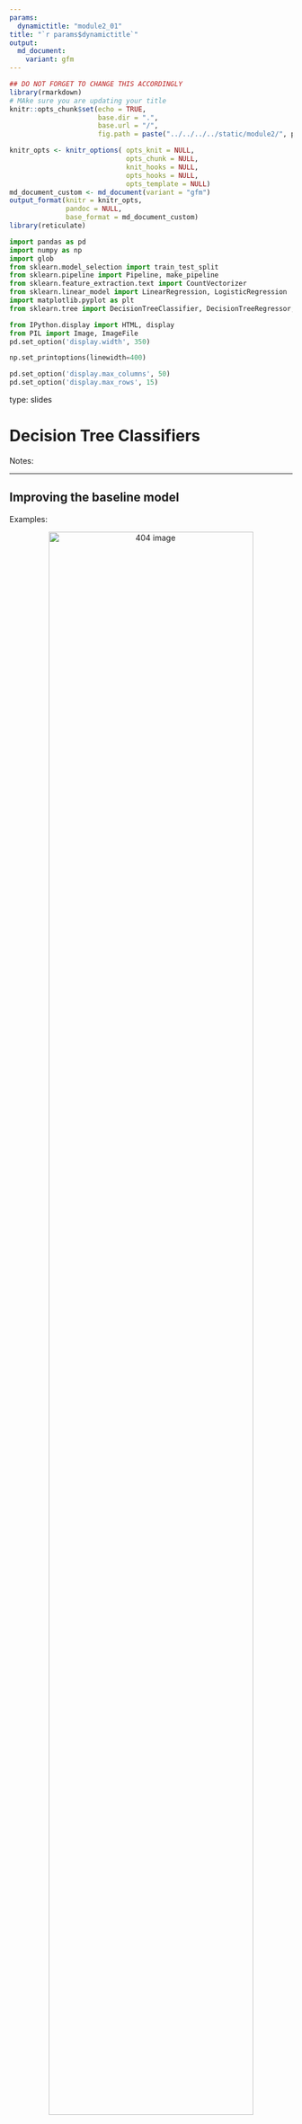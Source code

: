 ```yaml
---
params:
  dynamictitle: "module2_01"
title: "`r params$dynamictitle`"
output: 
  md_document:
    variant: gfm
---
```



```r
## DO NOT FORGET TO CHANGE THIS ACCORDINGLY 
library(rmarkdown)
# MAke sure you are updating your title 
knitr::opts_chunk$set(echo = TRUE,
                      base.dir = ".", 
                      base.url = "/",
                      fig.path = paste("../../../../static/module2/", params$dynamictitle,"/", sep = ""))

knitr_opts <- knitr_options( opts_knit = NULL,
                             opts_chunk = NULL,
                             knit_hooks = NULL,
                             opts_hooks = NULL,
                             opts_template = NULL)
md_document_custom <- md_document(variant = "gfm")
output_format(knitr = knitr_opts,
              pandoc = NULL,
              base_format = md_document_custom)
library(reticulate)

```


```python
import pandas as pd
import numpy as np
import glob
from sklearn.model_selection import train_test_split
from sklearn.pipeline import Pipeline, make_pipeline
from sklearn.feature_extraction.text import CountVectorizer
from sklearn.linear_model import LinearRegression, LogisticRegression
import matplotlib.pyplot as plt
from sklearn.tree import DecisionTreeClassifier, DecisionTreeRegressor, export_graphviz

from IPython.display import HTML, display
from PIL import Image, ImageFile
pd.set_option('display.width', 350)

np.set_printoptions(linewidth=400)

pd.set_option('display.max_columns', 50)
pd.set_option('display.max_rows', 15)

```


type: slides

# Decision Tree Classifiers 

Notes: <br>

---

## Improving the baseline model



Examples:

<center><img src="/module2/quiz2-grade-toy.png"  width = "85%" alt="404 image" /></center>


Notes: 

So we have built a baseline model, but can we do better than that? 

If you are asked to write a program to predict whether a student gets an A+ or not in quiz2, how would you go for it? 

Before we go forward, let's try to make things a little simpler and binarize the input data.



--- 

## A program for prediction using a set of rules with *if/else* statements 


<center>
<img src="/module2/quiz2-grade-toy.png" height="600" width="600"> 
</center>


- How about a rule-based algorithm with several *if/else* statements?  
```
if class attendance == 1 and quiz1 == 1:
    quiz2 == "A+"
elif class attendance == 1 and lab3 == 1 and lab4 == 1:
    quiz2 == "A+"
...
```

Notes: 

Now that we have a model where our features are 1 of 2 options, how about we have a rule-based algorithm with several *if/else* statements?  
We learned about conditions and *if/else* statements in module 5 of ***Programming in Python for Data Science***, now let's incorporate this concept into a machine learning problem. 
For example: 

```
if class attendance == 1 and quiz1 == 1:
    quiz2 == "A+"
elif class attendance == 1 and lab3 == 1 and lab4 == 1:
    quiz2 == "A+"
...
```

Decision tree gives us a way to do this!

---

```python
classification_df = pd.read_csv("data/quiz2-grade-toy-classification.csv")
classification_df.head(3)
```


```python
X = classification_df.drop(columns=["quiz2"])
X.head(3)
```

```python
y = classification_df["quiz2"]
y.head(3)
```


Notes: 

Let's take our 𝑋 and 𝑦 from our `quiz2` data that we had before.


---

```python
X_binary = X.copy()
columns = ["lab1", "lab2", "lab3", "lab4", "quiz1"]
for col in columns:
    X_binary[col] = X_binary[col].apply(
        lambda x: 1 if x >= 90 else 0)
X_binary.head()    
```


Notes: 

Now let's binarize the features in `X` as we discussed. We can see that each column now only has a value of either `0` or `1`. 

Now we have our data in a preferred way, how do we make predictions with the `if`/`else` statements we talked about?

---

## Decision trees


<center><img src="/module2/nature.png"  width = "85%" alt="404 image" /></center>


Notes: 

The decision tree models use an algorithm that derives such rules from data in a principled way.

---

## Decision trees terminology 


<center>
<img src="/module2/lingo_tree.png"  width = "85%" alt="404 image">
</center>

Note: 


A tree is a type of structure with branches and nodes that is an effective way to visualize the process of decision making. 

A tree begins at the top which is called the ***root***.

Each decision is called a ***node*** and they are connected by ***branches***. 

With the decision tree algorithm in machine learning, the tree can have at most two **nodes** resulting from it, also known as **children**. 

A Decision Tree that only results in 2 children for each node takes on a specific named called a **Binary Decision Tree**. 

The maximum depth of a tree is somewhat like the "height" or how "tall" a tree stands. It refers to the length of the longest path from a root to a leaf.


---

<center>
<img src="/module2/example3.png"  width = "85%" alt="404 image">
</center>


Note: 

Using our quiz2 dataset as an example, a tree may look something like this. 

This tree has a depth of 3. 


---

## Decision Stump

<br>
<br>
<center>
<img src="/module2/stump.png"  width = "60%" alt="404 image">
</center>


Note: 

This tree has a depth of 1. 

A decision tree that has a depth of 1 is called a ***Decision stump***.  


---

# Let’s apply what we learned!

Notes: <br>
